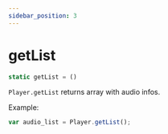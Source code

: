 ```yaml
---
sidebar_position: 3
---
```

# getList

```js
static getList = ()
```

`Player.getList` returns array with audio infos.

Example:
```js
var audio_list = Player.getList();
```